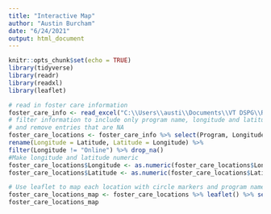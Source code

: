```yaml
---
title: "Interactive Map"
author: "Austin Burcham"
date: "6/24/2021"
output: html_document
---
```


```r
knitr::opts_chunk$set(echo = TRUE)
library(tidyverse)
library(readr)
library(readxl)
library(leaflet)
```

```r
# read in foster care information
foster_care_info <- read_excel("C:\\Users\\austi\\Documents\\VT DSPG\\R files\\2021_DSPG_Loudoun\\Qualitative_research\\Research-Foster_care-New_col_added.xlsx")
# filter information to include only program name, longitude and latitude
# and remove entries that are NA
foster_care_locations <- foster_care_info %>% select(Program, Longitude, Latitude) %>% 
rename(Longitude = Latitude, Latitude = Longitude) %>% 
filter(Longitude != "Online") %>% drop_na()
#Make longitude and latitude numeric
foster_care_locations$Longitude <- as.numeric(foster_care_locations$Longitude)
foster_care_locations$Latitude <- as.numeric(foster_care_locations$Latitude)

# Use leaflet to map each location with circle markers and program name popups. 
foster_care_locations_map <- foster_care_locations %>% leaflet() %>% setView(lng = -78.457030, lat = 38.163355, zoom = 6) %>% addProviderTiles("CartoDB") %>% addCircleMarkers(lng = ~Longitude, lat = ~Latitude, popup = ~Program, radius = 2, color = 'red')
foster_care_locations_map


```

